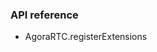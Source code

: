 <PlatformWrapper platform="web">

### API reference

- <Link to= "{{global.API_REF_WEB_ROOT}}/interfaces/iagorartc.html#registerextensions">AgoraRTC.registerExtensions</Link>


</PlatformWrapper>
